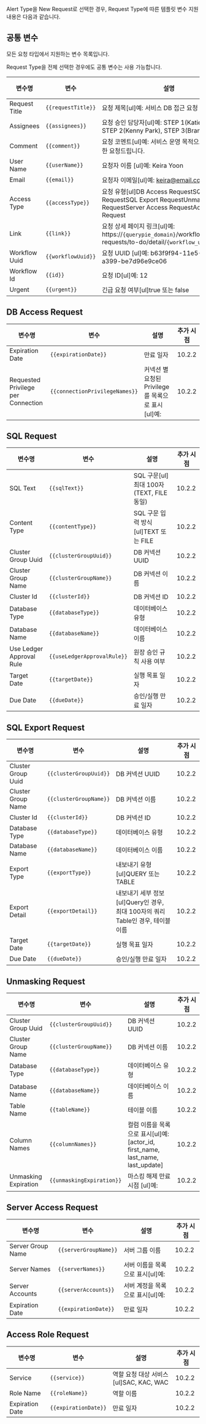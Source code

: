 Alert Type을 New Request로 선택한 경우, Request Type에 따른 템플릿 변수 지원 내용은 다음과 같습니다.

## 공통 변수
모든 요청 타입에서 지원하는 변수 목록입니다.

Request Type을 전체 선택한 경우에도 공통 변수는 사용 가능합니다.

|  **변수명**       |  **변수**             |  **설명**                                                                                                          |  **추가 시점**  |
| -------------- | ------------------- | ---------------------------------------------------------------------------------------------------------------- | ----------- |
| Request Title  | `{{requestTitle}}`  | 요청 제목[ul]예: 서비스 DB 접근 요청                                                                                         | -           |
| Assignees      | `{{assignees}}`     | 요청 승인 담당자[ul]예: STEP 1(Katie Wells), STEP 2(Kenny Park), STEP 3(Brant Hwang)                                     | -           |
| Comment        | `{{comment}}`       | 요청 코멘트[ul]예: 서비스 운영 목적으로 DB 접근 권한 요청드립니다.                                                                        | -           |
| User Name      | `{{userName}}`      | 요청자 이름 [ul]예: Keira Yoon                                                                                         | -           |
| Email          | `{{email}}`         | 요청자 이메일[ul]예: [keira@email.com](mailto:keira@email.com)                                                          | -           |
| Access Type    | `{{accessType}}`    | 요청 유형[ul]DB Access RequestSQL RequestSQL Export RequestUnmasking RequestServer Access RequestAccess Role Request | -           |
| Link           | `{{link}}`          | 요청 상세 페이지 링크[ul]예: https://`{querypie_domain}`/workflow/received-requests/to-do/detail/`{workflow_uuid}`         | -           |
| Workflow Uuid  | `{{workflowUuid}}`  | 요청 UUID [ul]예: b63f9f94-11e5-4095-a399-be7d96e9ce06                                                              | -           |
| Workflow Id    | `{{id}}`            | 요청 ID[ul]예: 12                                                                                                   | -           |
| Urgent         | `{{urgent}}`        | 긴급 요청 여부[ul]true 또는 false                                                                                        | 10.2.0      |

## DB Access Request
|  **변수명**                            |  **변수**                         |  **설명**                            |  **추가 시점**  |
| ----------------------------------- | ------------------------------- | ---------------------------------- | ----------- |
| Expiration Date                     | `{{expirationDate}}`            | 만료 일자                              | 10.2.2      |
| Requested Privilege per Connection  | `{{connectionPrivilegeNames}}`  | 커넥션 별 요청된 Privilege를 목록으로 표시[ul]예: | 10.2.2      |

## SQL Request
|  **변수명**                  |  **변수**                     |  **설명**                           |  **추가 시점**  |
| ------------------------- | --------------------------- | --------------------------------- | ----------- |
| SQL Text                  | `{{sqlText}}`               | SQL 구문[ul]최대 100자 (TEXT, FILE 동일) | 10.2.2      |
| Content Type              | `{{contentType}}`           | SQL 구문 입력 방식[ul]TEXT 또는 FILE      | 10.2.2      |
| Cluster Group Uuid        | `{{clusterGroupUuid}}`      | DB 커넥션 UUID                       | 10.2.2      |
| Cluster Group Name        | `{{clusterGroupName}}`      | DB 커넥션 이름                         | 10.2.2      |
| Cluster Id                | `{{clusterId}}`             | DB 커넥션 ID                         | 10.2.2      |
| Database Type             | `{{databaseType}}`          | 데이터베이스 유형                         | 10.2.2      |
| Database Name             | `{{databaseName}}`          | 데이터베이스 이름                         | 10.2.2      |
| Use Ledger Approval Rule  | `{{useLedgerApprovalRule}}` | 원장 승인 규칙 사용 여부                    | 10.2.2      |
| Target Date               | `{{targetDate}}`            | 실행 목표 일자                          | 10.2.2      |
| Due Date                  | `{{dueDate}}`               | 승인/실행 만료 일자                       | 10.2.2      |

## SQL Export Request
|  **변수명**            |  **변수**                 |  **설명**                                               |  **추가 시점**  |
| ------------------- | ----------------------- | ----------------------------------------------------- | ----------- |
| Cluster Group Uuid  | `{{clusterGroupUuid}}`  | DB 커넥션 UUID                                           | 10.2.2      |
| Cluster Group Name  | `{{clusterGroupName}}`  | DB 커넥션 이름                                             | 10.2.2      |
| Cluster Id          | `{{clusterId}}`         | DB 커넥션 ID                                             | 10.2.2      |
| Database Type       | `{{databaseType}}`      | 데이터베이스 유형                                             | 10.2.2      |
| Database Name       | `{{databaseName}}`      | 데이터베이스 이름                                             | 10.2.2      |
| Export Type         | `{{exportType}}`        | 내보내기 유형[ul]QUERY 또는 TABLE                             | 10.2.2      |
| Export Detail       | `{{exportDetail}}`      | 내보내기 세부 정보[ul]Query인 경우, 최대 100자의 쿼리Table인 경우, 테이블 이름 | 10.2.2      |
| Target Date         | `{{targetDate}}`        | 실행 목표 일자                                              | 10.2.2      |
| Due Date            | `{{dueDate}}`           | 승인/실행 만료 일자                                           | 10.2.2      |

## Unmasking Request
|  **변수명**              |  **변수**                    |  **설명**                                                             |  **추가 시점**  |
| --------------------- | -------------------------- | ------------------------------------------------------------------- | ----------- |
| Cluster Group Uuid    | `{{clusterGroupUuid}}`     | DB 커넥션 UUID                                                         | 10.2.2      |
| Cluster Group Name    | `{{clusterGroupName}}`     | DB 커넥션 이름                                                           | 10.2.2      |
| Database Type         | `{{databaseType}}`         | 데이터베이스 유형                                                           | 10.2.2      |
| Database Name         | `{{databaseName}}`         | 데이터베이스 이름                                                           | 10.2.2      |
| Table Name            | `{{tableName}}`            | 테이블 이름                                                              | 10.2.2      |
| Column Names          | `{{columnNames}}`          | 컬럼 이름을 목록으로 표시[ul]예: [actor_id, first_name, last_name, last_update] | 10.2.2      |
| Unmasking Expiration  | `{{unmaskingExpiration}}`  | 마스킹 해제 만료 시점 [ul]예:                                                 | 10.2.2      |

## Server Access Request
|  **변수명**           |  **변수**                |  **설명**               |  **추가 시점**  |
| ------------------ | ---------------------- | --------------------- | ----------- |
| Server Group Name  | `{{serverGroupName}}`  | 서버 그룹 이름              | 10.2.2      |
| Server Names       | `{{serverNames}}`      | 서버 이름을 목록으로 표시[ul]예:  | 10.2.2      |
| Server Accounts    | `{{serverAccounts}}`   | 서버 계정을 목록으로 표시[ul]예:  | 10.2.2      |
| Expiration Date    | `{{expirationDate}}`   | 만료 일자                 | 10.2.2      |

## Access Role Request
|  **변수명**         |  **변수**               |  **설명**                       |  **추가 시점**  |
| ---------------- | --------------------- | ----------------------------- | ----------- |
| Service          | `{{service}}`         | 역할 요청 대상 서비스[ul]SAC, KAC, WAC | 10.2.2      |
| Role Name        | `{{roleName}}`        | 역할 이름                         | 10.2.2      |
| Expiration Date  | `{{expirationDate}}`  | 만료 일자                         | 10.2.2      |


